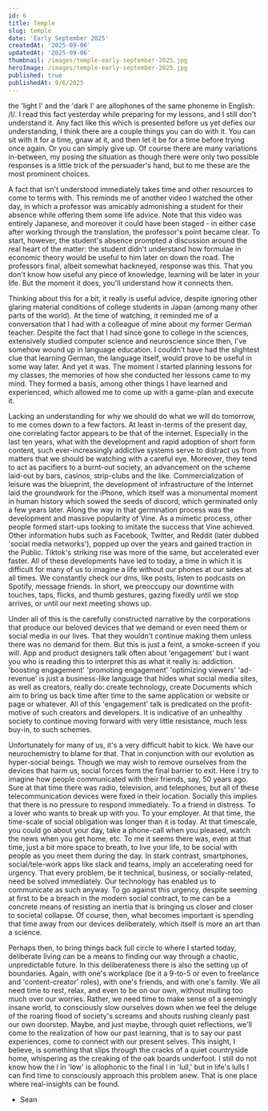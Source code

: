 ```yaml
---
id: 6
title: Temple
slug: temple
date: 'Early September 2025'
createdAt: '2025-09-06'
updatedAt: '2025-09-06'
thumbnail: /images/temple-early-september-2025.jpg
heroImage: /images/temple-early-september-2025.jpg
published: true
publishedAt: 9/6/2025
---
```

the 'light l' and the 'dark l' are allophones of the same phoneme in English: /l/. I read this fact yesterday while preparing for my lessons, and I still don't understand it. Any fact like this which is presented before us yet defies our understanding, I think there are a couple things you can do with it. You can sit with it for a time, gnaw at it, and then let it be for a time before trying once again. Or you can simply give up. Of course there are many variations in-between, my posing the situation as though there were only two possible responses is a little trick of the persuader's hand, but to me these are the most prominent choices.

A fact that isn't understood immediately takes time and other resources to come to terms with. This reminds me of another video I watched the other day, in which a professor was amicably admonishing a student for their absence while offering them some life advice. Note that this video was entirely Japanese, and moreover it could have been staged - in either case after working through the translation, the professor's point became clear. To start, however, the student's absence prompted a discussion around the real heart of the matter: the student didn't understand how formulae in economic theory would be useful to him later on down the road. The professors final, albeit somewhat hackneyed, response was this. That you don't know how useful any piece of knowledge, learning will be later in your life. But the moment it does, you'll understand how it connects then.

Thinking about this for a bit, it really is useful advice, despite ignoring other glaring material conditions of college students in Japan (among many other parts of the world). At the time of watching, it reminded me of a conversation that I had with a colleague of mine about my former German teacher. Despite the fact that I had since gone to college in the sciences, extensively studied computer science and neuroscience since then, I've somehow wound up in language education. I couldn't have had the slightest clue that learning German, the language itself, would prove to be useful in some way later. And yet it was. The moment I started planning lessons for my classes, the memories of how she conducted her lessons came to my mind. They formed a basis, among other things I have learned and experienced, which allowed me to come up with a game-plan and execute it.

Lacking an understanding for why we should do what we will do tomorrow, to me comes down to a few factors. At least in-terms of the present day, one correlating factor appears to be that of the internet. Especially in the last ten years, what with the development and rapid adoption of short form content, such ever-increasingly addictive systems serve to distract us from matters that we should be watching with a careful eye. Moreover, they tend to act as pacifiers to a burnt-out society, an advancement on the scheme laid-out by bars, casinos, strip-clubs and the like. Commercialization of leisure was the blueprint, the development of infrastructure of the Internet laid the groundwork for the iPhone, which itself was a monumental moment in human history which sowed the seeds of discord, which germinated only a few years later. Along the way in that germination process was the development and massive popularity of Vine. As a mimetic process, other people formed start-ups looking to imitate the success that Vine achieved. Other information hubs such as Facebook, Twitter, and Reddit (later dubbed 'social media networks'), popped up over the years and gained traction in the Public. Tiktok's striking rise was more of the same, but accelerated ever faster. All of these developments have led to today, a time in which it is difficult for many of us to imagine a life without our phones at our sides at all times. We constantly check our dms, like posts, listen to podcasts on Spotify, message friends. In short, we preoccupy our downtime with touches, taps, flicks, and thumb gestures, gazing fixedly until we stop arrives, or until our next meeting shows up.

Under all of this is the carefully constructed narrative by the corporations that produce our beloved devices that we demand or even need them or social media in our lives. That they wouldn't continue making them unless there was no demand for them. But this is just a feint, a smoke-screen if you will. App and product designers talk often about 'engagement' but I want you who is reading this to interpret this as what it really is: addiction. 'boosting engagement' 'promoting engagement' 'optimizing viewers' 'ad-revenue' is just a business-like language that hides what social media sites, as well as creators, really do: create technology, create Documents which aim to bring us back time after time to the same application or website or page or whatever. All of this 'engagement' talk is predicated on the profit-motive of such creators and developers. It is indicative of an unhealthy society to continue moving forward with very little resistance, much less buy-in, to such schemes.

Unfortunately for many of us, it's a very difficult habit to kick. We have our neurochemistry to blame for that. That in conjunction with our evolution as hyper-social beings. Though we may wish to remove ourselves from the devices that harm us, social forces form the final barrier to exit. Here I try to imagine how people communicated with their friends, say, 50 years ago. Sure at that time there was radio, television, and telephones, but all of these telecommunication devices were fixed in their location. Socially this implies that there is no pressure to respond immediately. To a friend in distress. To a lover who wants to break up with you. To your employer. At that time, the time-scale of social obligation was longer than it is today. At that timescale, you could go about your day, take a phone-call when you pleased, watch the news when you get home, etc. To me it seems there was, even at that time, just a bit more space to breath, to live your life, to be social with people as you meet them during the day. In stark contrast, smartphones, social/tele-work apps like slack and teams, imply an accelerating need for urgency. That every problem, be it technical, business, or socially-related, need be solved immediately. Our technology has enabled us to communicate as such anyway. To go against this urgency, despite seeming at first to be a breach in the modern social contract, to me can be a concrete means of resisting an inertia that is bringing us closer and closer to societal collapse. Of course, then, what becomes important is spending that time away from our devices deliberately, which itself is more an art than a science.

Perhaps then, to bring things back full circle to where I started today, deliberate living can be a means to finding our way through a chaotic, unpredictable future. In this deliberateness there is also the setting up of boundaries. Again, with one's workplace (be it a 9-to-5 or even to freelance and 'content-creator' roles), with one's friends, and with one's family. We all need time to rest, relax, and even to be on our own, without mulling too much over our worries. Rather, we need time to make sense of a seemingly insane world, to consciously slow ourselves down when we feel the deluge of the roaring flood of society's screams and shouts rushing cleanly past our own doorstep. Maybe, and just maybe, through quiet reflections, we'll come to the realization of how our past learning, that is to say our past experiences, come to connect with our present selves. This insight, I believe, is something that slips through the cracks of a quiet countryside home, whispering as the creaking of the oak boards underfoot. I still do not know how the l in 'low' is allophonic to the final l in 'lull,' but in life's lulls I can find time to consciously approach this problem anew. That is one place where real-insights can be found.

- Sean

